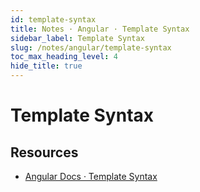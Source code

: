 ```yaml
---
id: template-syntax
title: Notes · Angular · Template Syntax
sidebar_label: Template Syntax
slug: /notes/angular/template-syntax
toc_max_heading_level: 4
hide_title: true
---
```



# Template Syntax

## Resources

- [Angular Docs · Template Syntax](https://angular.dev/guide/templates)
